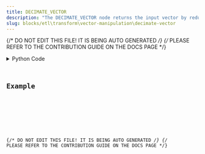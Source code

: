```yaml
---
title: DECIMATE_VECTOR
description: "The DECIMATE_VECTOR node returns the input vector by reducing the"
slug: blocks/etl\transform\vector-manipulation\decimate-vector
---
```


{/* DO NOT EDIT THIS FILE! IT IS BEING AUTO GENERATED */}
{/* PLEASE REFER TO THE CONTRIBUTION GUIDE ON THE DOCS PAGE */}


<PythonDocsDisplay docstring={docstring} />
<details>
<summary>Python Code</summary>



<Code code={pythonCode} lang="py" wrap theme="dracula" />

[Find this Flojoy Block on GitHub](https://github.com/flojoy-ai/blocks/blob/main/blocks/ETL\TRANSFORM\VECTOR_MANIPULATION\DECIMATE_VECTOR/DECIMATE_VECTOR.py)

</details>

## Example


<GetHelpWidget />


<AppDisplay app={app} blockName="DECIMATE_VECTOR" client:visible />


<Example />

{/* DO NOT EDIT THIS FILE! IT IS BEING AUTO GENERATED */}
{/* PLEASE REFER TO THE CONTRIBUTION GUIDE ON THE DOCS PAGE */}
